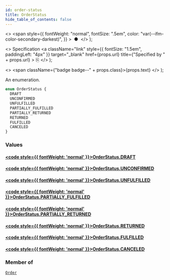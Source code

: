 ```yaml
---
id: order-status
title: OrderStatus
hide_table_of_contents: false
---
```


  <>
    <span
      style={{
        fontWeight: "normal",
        fontSize: ".5em",
        color: "var(--ifm-color-secondary-darkest)",
      }}
    >
      &nbsp;●&nbsp;
    </span>
  </>
);

  <>
    Specification
    <a
      className="link"
      style={{ fontSize: "1.5em", paddingLeft: "4px" }}
      target="\_blank"
      href={props.url}
      title={"Specified by " + props.url}
    >
      ⎘
    </a>
  </>
);

  <>
    <span className={"badge badge--" + props.class}>{props.text}</span>
  </>
);

An enumeration.

```graphql
enum OrderStatus {
  DRAFT
  UNCONFIRMED
  UNFULFILLED
  PARTIALLY_FULFILLED
  PARTIALLY_RETURNED
  RETURNED
  FULFILLED
  CANCELED
}
```

### Values

#### [<code style={{ fontWeight: 'normal' }}>OrderStatus.<b>DRAFT</b></code>](#)

>

#### [<code style={{ fontWeight: 'normal' }}>OrderStatus.<b>UNCONFIRMED</b></code>](#)

>

#### [<code style={{ fontWeight: 'normal' }}>OrderStatus.<b>UNFULFILLED</b></code>](#)

>

#### [<code style={{ fontWeight: 'normal' }}>OrderStatus.<b>PARTIALLY_FULFILLED</b></code>](#)

>

#### [<code style={{ fontWeight: 'normal' }}>OrderStatus.<b>PARTIALLY_RETURNED</b></code>](#)

>

#### [<code style={{ fontWeight: 'normal' }}>OrderStatus.<b>RETURNED</b></code>](#)

>

#### [<code style={{ fontWeight: 'normal' }}>OrderStatus.<b>FULFILLED</b></code>](#)

>

#### [<code style={{ fontWeight: 'normal' }}>OrderStatus.<b>CANCELED</b></code>](#)

>

### Member of

[`Order`](../../api-reference/orders/objects/order) <Badge class="secondary" text="object"/>
